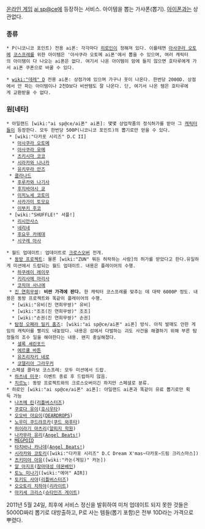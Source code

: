 [[온라인 게임]] [[ai sp@ce]]에 등장하는 서비스. 아이템을 뽑는 가샤폰(뽑기).
[[아이폰]]과는 상관없다.

=== 종류 ===
 * P(니코니코 포인트) 전용 ai폰: 각각마다 [[히로인]]이 정해져 있다. 이를테면 [[아사쿠라 오토메]] [[코스프레]]를 위한 아이템은 '아사쿠라 오토메 ai폰'에서 뽑을 수 있으며, 여러 캐릭터의 아이템이 다 나오는 ai폰은 없다. 여기서 나온 아이템이 맘에 들지 않으면 호타루에게 가서 ai폰 쿠폰으로 바꿀 수 있다.

 * [[wiki:"데레" D]] 전용 ai폰: 상점가에 있으며 가구나 옷이 나온다. 한번당 2000D. 상점에서 안 파는 아이템이나 2천D보다 비싼템도 잘 나온다. 단, 여기서 나온 템은 호타루에게 교환받을 수 없다.

=== 원[네타] ===
 * 아일랜드 [wiki:"ai sp@ce/ai폰" ai폰]: 몇몇 상업작품의 정식허가를 받아 그 [[캐릭터]]들이 등장한다. 모두 한번당 500P(니코니코 포인트)의 뽑기로만 얻을 수 있다.
  * [wiki:"다카포 시리즈" D.C II]
   * [[아사쿠라 오토메]]
   * [[아사쿠라 유메]]
   * [[츠키시마 코코]]
   * [[시라카와 나나카]]
   * [[유키무라 안즈]]
  * [[클라나드]]
   * [[후루카와 나기사]]
   * [[후지바야시 쿄]]
   * [[이치노세 코토미]]
   * [[사카가미 토모요]]
   * [[이부키 후코]]
  * [wiki:"SHUFFLE!" 셔플!]
   * [[리시안사스]]
   * [[네리네]]
   * [[후요우 카에데]]
   * [[시구레 아사]]

 * 월드 업데이트: 업데이트로 [[크로스오버]] 전개.
  * [[동방 프로젝트]]: 물론 [wiki:"ZUN" 뭐든 허락하는 사람]의 허가를 받았다고 한다.유일하게 미션에서 드랍되는 월드 업데이트. 내용은 플레이어의 수행.
   * [[하쿠레이 레이무]]
   * [[키리사메 마리사]]
   * [[코치야 사나에]]
  * [[진 연희무쌍]]: '''비싼 가격에 판다.''' 한 캐릭터 코스프레를 맞추는 데 대략 6000P 정도. 내용은 동방 프로젝트와 똑같이 플레이어의 수행.
   * [wiki:"유비(진 연희무쌍)" 유비]
   * [wiki:"조조(진 연희무쌍)" 조조]
   * [wiki:"손권(진 연희무쌍)" 손권]
  * [[탐정 오페라 밀키 홈즈]]: [wiki:"ai sp@ce/ai폰" ai폰] 방식. 아직 발매도 안한 게임의 캐릭터를 빨리도 내놓았다. 내용은 섬에서 다발하는 괴도 사건을 해결하기 위해 부른 탐정들의 조수 일을 해야한다는 내용. 왠지 충실해졌다.
   * [[셜록 셰린포드]]
   * [[에르큘 바튼]]
   * [[유즈리자키 네로]]
   * [[코델리아 그라우커]]
 * 스페셜 콜라보 코스프레: 모두 미션에서 드랍.
  * [[하츠네 미쿠]]: 이벤트 종료 후 드랍하지 않음.
  * [[치르노]]: 동방 프로젝트와의 크로스오버이긴 하지만 스페셜로 분류.
 * 히로인 [wiki:"ai sp@ce/ai폰" ai폰]: 아일랜드 ai폰과 똑같이 유료 뽑기로만 획득 가능
  * [[나츠메 린]]([[리틀버스터즈]])
  * [[쿠로다 유이]]([[호시우타]])
  * [[오오바 야요이]]([[DEARDROPS]])
  * [[노우미 쿠드랴프카]]([[쿠드 와후타]])
  * [[히이라기 마츠리]]([[알피지 학원]])
  * [[나카무라 유리]]([[Angel Beats!]])
  * [[MEGPOID]]
  * [[타치바나 카나데]]([[Angel Beats!]])
  * [[시라카와 코토리]]([wiki:"다카포 시리즈" D.C Dream X'mas~다카포~드림 크리스마스])
  * [[츠키미야 아유]]([wiki:"카논(게임)" 카논])
  * [[알 아지프]]([[참마대성 데몬베인]])
  * [[토노 미나기]]([wiki:"에어" AIR])
  * [[토키도 사야]]([[리틀버스터즈]])
  * [[오오토리 치하야]]([[리라이트]])
  * [[마키세 크리스]]([[슈타인즈 게이트]])

2011년 5월 24일, 최후에 서비스 정신을 발휘하여 미처 업데이트 되지 못한 것들은 5000D짜리 뽑기로 대방출하고, P로 사는 템들(뽑기 포함)은 전부 10D라는 가격으로 뿌렸다.
